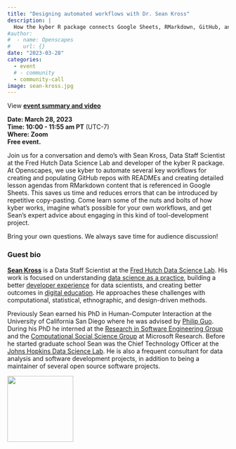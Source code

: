 ```yaml
---
title: "Designing automated workflows with Dr. Sean Kross"
description: |
  How the kyber R package connects Google Sheets, RMarkdown, GitHub, and Agenda docs for open education
#author:
#  - name: Openscapes
#    url: {}
date: "2023-03-28"
categories: 
  - event 
  # - community
  - community-call
image: sean-kross.jpg  
---
```

View **[event summary and video](/blog/2023-04-06-kyber/)**

**Date: March 28, 2023**\
**Time: 10:00 - 11:55 am PT** (UTC-7)\
**Where: Zoom**\
**Free event.**\ 


Join us for a conversation and demo’s with Sean Kross, Data Staff Scientist at the Fred Hutch Data Science Lab and developer of the kyber R package. At Openscapes, we use kyber to automate several key workflows for creating and populating GitHub repos with READMEs and creating detailed lesson agendas from RMarkdown content that is referenced in Google Sheets. This saves us time and reduces errors that can be introduced by repetitive copy-pasting. Come learn some of the nuts and bolts of how kyber works, imagine what’s possible for your own workflows, and get Sean’s expert advice about engaging in this kind of tool-development project.

Bring your own questions. We always save time for audience discussion!

### Guest bio

[**Sean Kross**](https://seankross.com/) is a Data Staff Scientist at the [Fred Hutch Data Science Lab](https://hutchdatascience.org/). His work is focused on understanding [data science as a practice](https://courses.csail.mit.edu/18.337/2015/docs/50YearsDataScience.pdf), building a better [developer experience](https://future.a16z.com/the-case-for-developer-experience/) for data scientists, and creating better outcomes in [digital education](https://youtu.be/GG5Vl7N5vCo). He approaches these challenges with computational, statistical, ethnographic, and design-driven methods.

Previously Sean earned his PhD in Human-Computer Interaction at the University of California San Diego where he was advised by [Philip Guo](https://pg.ucsd.edu/). During his PhD he interned at the [Research in Software Engineering Group](https://www.microsoft.com/en-us/research/group/research-software-engineering-rise/) and the [Computational Social Science Group](https://www.microsoft.com/en-us/research/theme/computational-social-science/) at Microsoft Research. Before he started graduate school Sean was the Chief Technology Officer at the [Johns Hopkins Data Science Lab](https://jhudatascience.org/). He is also a frequent consultant for data analysis and software development projects, in addition to being a maintainer of several open source software projects.

![](sean-kross.jpg){width="150px"}
